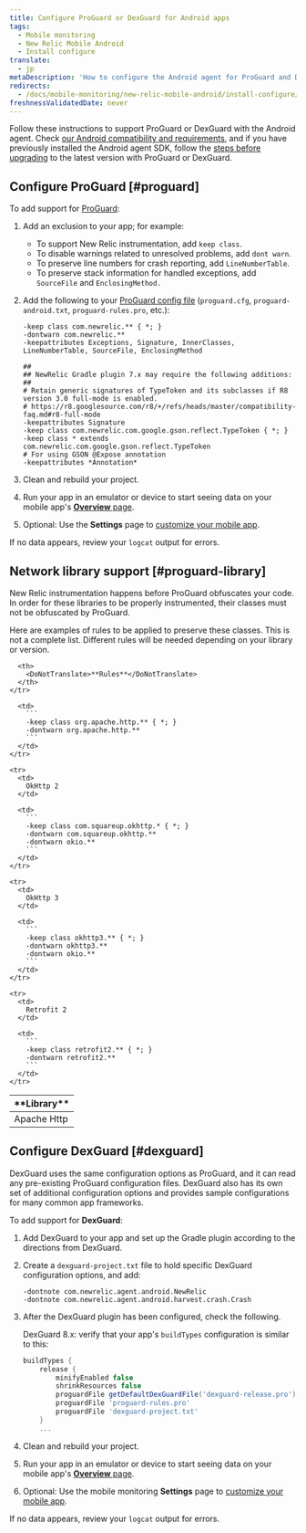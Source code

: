 ```yaml
---
title: Configure ProGuard or DexGuard for Android apps
tags:
  - Mobile monitoring
  - New Relic Mobile Android
  - Install configure
translate:
  - jp
metaDescription: 'How to configure the Android agent for ProGuard and DexGuard'
redirects:
  - /docs/mobile-monitoring/new-relic-mobile-android/install-configure/installing-android-apps-proguard-dexguard
freshnessValidatedDate: never
---
```


Follow these instructions to support ProGuard or DexGuard with the Android agent. Check [our Android compatibility and requirements](/docs/mobile-monitoring/new-relic-mobile-android/get-started/new-relic-android-compatibility-requirements), and if you have previously installed the Android agent SDK, follow the [steps before upgrading](/docs/mobile-apps/android-1-upgrade) to the latest version with ProGuard or DexGuard.

## Configure ProGuard [#proguard]

To add support for [ProGuard](http://proguard.sourceforge.net/manual/usage.html):

1. Add an exclusion to your app; for example:

   * To support New Relic instrumentation, add `keep class`.
   * To disable warnings related to unresolved problems, add `dont warn`.
   * To preserve line numbers for crash reporting, add `LineNumberTable`.
   * To preserve stack information for handled exceptions, add `SourceFile` and `EnclosingMethod.`
2. Add the following to your [ProGuard config file](#proguard-library) (`proguard.cfg`, `proguard-android.txt`, `proguard-rules.pro`, etc.):

    ```
    -keep class com.newrelic.** { *; }
    -dontwarn com.newrelic.**
    -keepattributes Exceptions, Signature, InnerClasses, LineNumberTable, SourceFile, EnclosingMethod

    ##
    ## NewRelic Gradle plugin 7.x may require the following additions:
    ##
    # Retain generic signatures of TypeToken and its subclasses if R8 version 3.0 full-mode is enabled.
    # https://r8.googlesource.com/r8/+/refs/heads/master/compatibility-faq.md#r8-full-mode
    -keepattributes Signature
    -keep class com.newrelic.com.google.gson.reflect.TypeToken { *; }
    -keep class * extends com.newrelic.com.google.gson.reflect.TypeToken
    # For using GSON @Expose annotation
    -keepattributes *Annotation*
    ```
3. Clean and rebuild your project.
4. Run your app in an emulator or device to start seeing data on your mobile app's [<DoNotTranslate>**Overview**</DoNotTranslate> page](/docs/mobile-apps/mobile-apps-dashboard).
5. Optional: Use the <InlinePopover type="mobile" /> <DoNotTranslate>**Settings**</DoNotTranslate> page to [customize your mobile app](/docs/mobile-apps/customizing-your-mobile-app-settings).

If no data appears, review your `logcat` output for errors.

<InstallFeedback />

## Network library support [#proguard-library]

New Relic instrumentation happens before ProGuard obfuscates your code. In order for these libraries to be properly instrumented, their classes must not be obfuscated by ProGuard.

Here are examples of rules to be applied to preserve these classes. This is not a complete list. Different rules will be needed depending on your library or version.

<table>
  <thead>
    <tr>
      <th style={{ width: "200px" }}>
        <DoNotTranslate>**Library**</DoNotTranslate>
      </th>

      <th>
        <DoNotTranslate>**Rules**</DoNotTranslate>
      </th>
    </tr>
  </thead>

  <tbody>
    <tr>
      <td>
        Apache Http
      </td>

      <td>
        ```
        -keep class org.apache.http.** { *; }
        -dontwarn org.apache.http.**
        ```
      </td>
    </tr>

    <tr>
      <td>
        OkHttp 2
      </td>

      <td>
        ```
        -keep class com.squareup.okhttp.* { *; }
        -dontwarn com.squareup.okhttp.**
        -dontwarn okio.**
        ```
      </td>
    </tr>

    <tr>
      <td>
        OkHttp 3
      </td>

      <td>
        ```
        -keep class okhttp3.** { *; }
        -dontwarn okhttp3.**
        -dontwarn okio.**
        ```
      </td>
    </tr>

    <tr>
      <td>
        Retrofit 2
      </td>

      <td>
        ```
        -keep class retrofit2.** { *; }
        -dontwarn retrofit2.**
        ```
      </td>
    </tr>
  </tbody>
</table>

## Configure DexGuard [#dexguard]

DexGuard uses the same configuration options as ProGuard, and it can read any pre-existing ProGuard configuration files. DexGuard also has its own set of additional configuration options and provides sample configurations for many common app frameworks.

To add support for <DoNotTranslate>**DexGuard**</DoNotTranslate>:

1. Add DexGuard to your app and set up the Gradle plugin according to the directions from DexGuard.
2. Create a `dexguard-project.txt` file to hold specific DexGuard configuration options, and add:

   ```
   -dontnote com.newrelic.agent.android.NewRelic
   -dontnote com.newrelic.agent.android.harvest.crash.Crash
   ```
3. After the DexGuard plugin has been configured, check the following.

   DexGuard 8.x: verify that your app's `buildTypes` configuration is similar to this:

   ```gradle
   buildTypes {
       release {
           minifyEnabled false
           shrinkResources false
           proguardFile getDefaultDexGuardFile('dexguard-release.pro')
           proguardFile 'proguard-rules.pro'
           proguardFile 'dexguard-project.txt'
       } 
       ...
   ```
4. Clean and rebuild your project.
5. Run your app in an emulator or device to start seeing data on your mobile app's [<DoNotTranslate>**Overview**</DoNotTranslate> page](/docs/mobile-apps/mobile-apps-dashboard).
6. Optional: Use the mobile monitoring <DoNotTranslate>**Settings**</DoNotTranslate> page to [customize your mobile app](/docs/mobile-apps/customizing-your-mobile-app-settings).

If no data appears, review your `logcat` output for errors.
